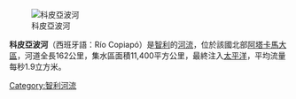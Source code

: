 [[Image:Río_Copiapó_2015.jpg|科皮亞波河]]

'''科皮亞波河'''（西班牙語：Río Copiapó）是[[智利|智利]]的[[河流|河流]]，位於該國北部[[阿塔卡馬大區|阿塔卡馬大區]]，河道全長162公里，集水區面積11,400平方公里，最終注入[[太平洋|太平洋]]，平均流量每秒1.9立方米。

{{coord|27|19|S|70|56|W|region:CL_type:waterbody_source:kolossus-dewiki|display=title}}

{{Chile-geo-stub}}
[[Category:智利河流|Category:智利河流]]